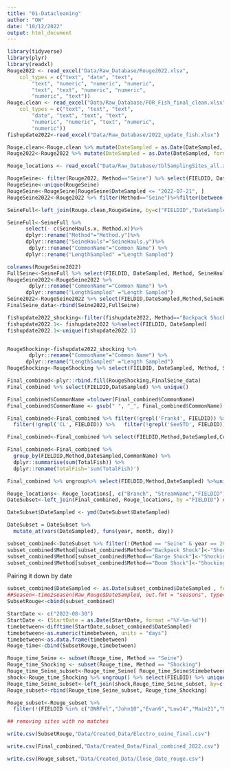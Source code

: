 ```yaml
---
title: "01-Datacleaning"
author: "OW"
date: "10/12/2022"
output: html_document
---
```

```r
library(tidyverse)
library(plyr)
library(readxl)
Rouge2022 <- read_excel("Data/Raw_Database/Rouge2022.xlsx", 
    col_types = c("text", "date", "text", 
        "text", "numeric", "numeric", "numeric", 
        "text", "text", "numeric", "numeric", 
        "numeric", "text"))
Rouge.clean <- read_excel("Data/Raw_Database/FOR_Fish_final_clean.xlsx", 
    col_types = c("text", "text", "text", 
        "date", "text", "text", "text", 
        "numeric", "numeric", "text", "numeric", 
        "numeric"))
fishupdate2022<-read_excel("Data/Raw_Database/2022_update_fish.xlsx")

Rouge.clean<-Rouge.clean %>% mutate(DateSampled = as.Date(DateSampled, format ="%Y-%m-%d"))
Rouge2022<-Rouge2022 %>% mutate(DateSampled = as.Date(DateSampled, format ="%Y-%m-%d"))

Rouge_locations <- read_excel("Data/Raw_Database/tblSamplingSites_all.xlsx")

```

```r

RougeSeine<- filter(Rouge2022, Method=="Seine") %>% select(FIELDID, DateSampled, Method, SeineHauls, TimeSampling)  
RougeSeine<-unique(RougeSeine)
RougeSeine<-RougeSeine[RougeSeine$DateSampled <= "2022-07-21", ]
RougeSeine2022<-Rouge2022 %>% filter(Method=="Seine")%>%filter(between(DateSampled, as.Date('2022-02-21'), as.Date('2022-07-21')))

SeineFull<-left_join(Rouge.clean,RougeSeine, by=c("FIELDID","DateSampled"))

SeineFull<-SeineFull %>%
      select(- c(SeineHauls.x, Method.x))%>% 
      dplyr::rename("Method"="Method.y")%>% 
      dplyr::rename("SeineHauls"="SeineHauls.y")%>% 
       dplyr::rename("CommonName"="Common Name") %>%
      dplyr::rename("LengthSampled" ="Length Sampled")

colnames(RougeSeine2022)
FullSeine<-SeineFull %>% select(FIELDID, DateSampled, Method, SeineHauls, LengthSampled, TimeSampling,Quantity,CommonName)
RougeSeine2022<-RougeSeine2022 %>%
       dplyr::rename("CommonName"="Common Name") %>%
      dplyr::rename("LengthSampled" ="Length Sampled")
Seine2022<-RougeSeine2022 %>% select(FIELDID,DateSampled,Method,SeineHauls,LengthSampled, TimeSampling,Quantity,CommonName)
FinalSeine_data<-rbind(Seine2022,FullSeine)
```


```r
fishupdate2022_shocking<-filter(fishupdate2022, Method=="Backpack Shock"|Method=="Barge Shock" | Method == "Boom Shock")
fishupdate2022.1<- fishupdate2022 %>%select(FIELDID, DateSampled)
fishupdate2022.1<-unique(fishupdate2022.1)



```

```r
RougeShocking<-fishupdate2022_shocking %>%
       dplyr::rename("CommonName"="Common Name") %>%
      dplyr::rename("LengthSampled" ="Length Sampled")
RougeShocking<-RougeShocking %>% select(FIELDID, DateSampled, Method, SeineHauls, LengthSampled,Quantity,CommonName)

Final_combined<-plyr::rbind.fill(RougeShocking,FinalSeine_data)
Final_combined %>% select(FIELDID,DateSampled) %>% unique()
```



```r
Final_combined$CommonName =tolower(Final_combined$CommonName)
Final_combined$CommonName <- gsub(" ", "_", Final_combined$CommonName)

Final_combined<-Final_combined %>% filter(!grepl('Frank4', FIELDID)) %>% filter(!grepl('GilbL', FIELDID)) %>% filter(!grepl('HamL', FIELDID))  %>% filter(!grepl('Mid4', FIELDID)) %>% filter(!grepl('SimpL', FIELDID)) %>% filter(!grepl('ULL', FIELDID)) %>% filter(!grepl('Wall6', FIELDID)) %>% filter(!grepl('WalnutL', FIELDID)) %>% filter(!grepl('WingL', FIELDID)) %>% 
  filter(!grepl('CL', FIELDID)) %>%   filter(!grepl('SeeSTO', FIELDID)) %>%   filter(!grepl('Frank3', FIELDID))%>%   filter(!grepl('Frank5', FIELDID)) %>%   filter(!grepl('Frank4', FIELDID))

Final_combined<-Final_combined %>% select(FIELDID,Method,DateSampled,CommonName,Quantity) %>% dplyr::rename(TotalFish=Quantity)

Final_combined<-Final_combined %>%
  group_by(FIELDID,Method,DateSampled,CommonName) %>%
  dplyr::summarise(sum(TotalFish)) %>% 
  dplyr::rename(TotalFish='sum(TotalFish)')

Final_combined %>% ungroup%>% select(FIELDID,Method,DateSampled) %>%unique()
```

```r
Rouge_locations<- Rouge_locations[, c("Branch", "StreamName","FIELDID")]
DateSubset<-left_join(Final_combined, Rouge_locations, by ="FIELDID") ##this works here

DateSubset$DateSampled <- ymd(DateSubset$DateSampled)

DateSubset = DateSubset %>%  
  mutate_at(vars(DateSampled), funs(year, month, day))

subset_combined<-DateSubset %>% filter(!(Method == "Seine" & year == 2022)) 
subset_combined$Method[subset_combined$Method=="Backpack Shock"]<-"Shocking"
subset_combined$Method[subset_combined$Method=="Barge Shock"]<-"Shocking"
subset_combined$Method[subset_combined$Method=="Boom Shock"]<-"Shocking"

```

Pairing it down by date
```r
subset_combined$DateSampled <- as.Date(subset_combined$DateSampled , format = "%Y-%m-%d") 
##Season<-time2season(Raw_Rouge$DateSampled, out.fmt = "seasons", type="default")
SubsetRouge<-cbind(subset_combined)

StartDate <- c("2022-08-30")
StartDate <- (StartDate = as.Date(StartDate, format ="%Y-%m-%d"))
timebetween<-difftime(StartDate,subset_combined$DateSampled)
timebetween<-as.numeric(timebetween, units = "days")
timebetween<-as.data.frame(timebetween)
Rouge_time<-cbind(SubsetRouge,timebetween)
```


```r
Rouge_time_Seine <- subset(Rouge_time, Method == "Seine")
Rouge_time_Shocking <- subset(Rouge_time, Method == "Shocking")
Rouge_time_Seine_subset<-Rouge_time_Seine[ Rouge_time_Seine$timebetween == ave(Rouge_time_Seine$timebetween, Rouge_time_Seine$FIELDID, FUN=min), ] 
shock<-Rouge_time_Shocking %>% ungroup() %>% select(FIELDID) %>% unique()
Rouge_time_Seine_subset<-left_join(shock,Rouge_time_Seine_subset, by=c("FIELDID"))
Rouge_subset<-rbind(Rouge_time_Seine_subset, Rouge_time_Shocking)

Rouge_subset<-Rouge_subset %>%
  filter(!(FIELDID %in% c("DNRFel","John10","Evan6","Low14","Main21","Main20")))

## removing sites with no matches 
```


```r
write.csv(SubsetRouge,"Data/Created_Data/Electro_seine_final.csv")

write.csv(Final_combined,"Data/Created_Data/Final_combined_2022.csv")

write.csv(Rouge_subset,"Data/Created_Data/Close_date_rouge.csv")
```

